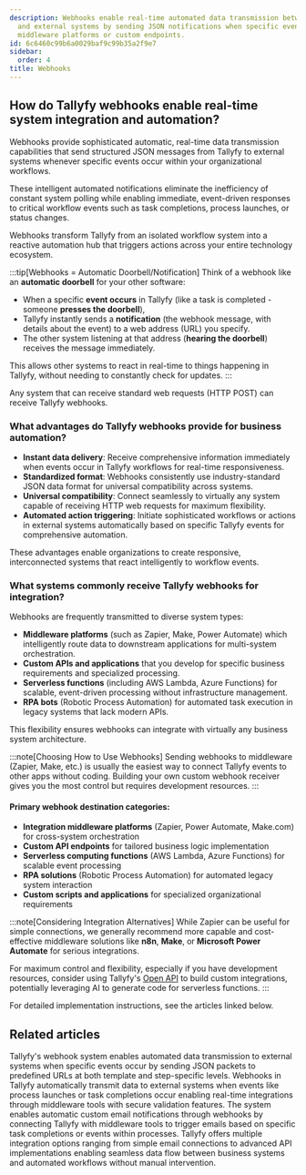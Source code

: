 ```yaml
---
description: Webhooks enable real-time automated data transmission between Tallyfy
  and external systems by sending JSON notifications when specific events occur through
  middleware platforms or custom endpoints.
id: 6c6460c99b6a0029baf9c99b35a2f9e7
sidebar:
  order: 4
title: Webhooks
---
```


## How do Tallyfy webhooks enable real-time system integration and automation?

Webhooks provide sophisticated automatic, real-time data transmission capabilities that send structured JSON messages from Tallyfy to external systems whenever specific events occur within your organizational workflows.

These intelligent automated notifications eliminate the inefficiency of constant system polling while enabling immediate, event-driven responses to critical workflow events such as task completions, process launches, or status changes.

Webhooks transform Tallyfy from an isolated workflow system into a reactive automation hub that triggers actions across your entire technology ecosystem.

:::tip[Webhooks = Automatic Doorbell/Notification]
Think of a webhook like an **automatic doorbell** for your other software:

- When a specific **event occurs** in Tallyfy (like a task is completed - someone **presses the doorbell**),
- Tallyfy instantly sends a **notification** (the webhook message, with details about the event) to a web address (URL) you specify.
- The other system listening at that address (**hearing the doorbell**) receives the message immediately.

This allows other systems to react in real-time to things happening in Tallyfy, without needing to constantly check for updates.
:::

Any system that can receive standard web requests (HTTP POST) can receive Tallyfy webhooks.

### What advantages do Tallyfy webhooks provide for business automation?

- **Instant data delivery**: Receive comprehensive information immediately when events occur in Tallyfy workflows for real-time responsiveness.
- **Standardized format**: Webhooks consistently use industry-standard JSON data format for universal compatibility across systems.
- **Universal compatibility**: Connect seamlessly to virtually any system capable of receiving HTTP web requests for maximum flexibility.
- **Automated action triggering**: Initiate sophisticated workflows or actions in external systems automatically based on specific Tallyfy events for comprehensive automation.

These advantages enable organizations to create responsive, interconnected systems that react intelligently to workflow events.

### What systems commonly receive Tallyfy webhooks for integration?

Webhooks are frequently transmitted to diverse system types:
- **Middleware platforms** (such as Zapier, Make, Power Automate) which intelligently route data to downstream applications for multi-system orchestration.
- **Custom APIs and applications** that you develop for specific business requirements and specialized processing.
- **Serverless functions** (including AWS Lambda, Azure Functions) for scalable, event-driven processing without infrastructure management.
- **RPA bots** (Robotic Process Automation) for automated task execution in legacy systems that lack modern APIs.

This flexibility ensures webhooks can integrate with virtually any business system architecture.

:::note[Choosing How to Use Webhooks]
Sending webhooks to middleware (Zapier, Make, etc.) is usually the easiest way to connect Tallyfy events to other apps without coding. Building your own custom webhook receiver gives you the most control but requires development resources.
:::

#### Primary webhook destination categories:
- **Integration middleware platforms** (Zapier, Power Automate, Make.com) for cross-system orchestration
- **Custom API endpoints** for tailored business logic implementation
- **Serverless computing functions** (AWS Lambda, Azure Functions) for scalable event processing
- **RPA solutions** (Robotic Process Automation) for automated legacy system interaction
- **Custom scripts and applications** for specialized organizational requirements

:::note[Considering Integration Alternatives]
While Zapier can be useful for simple connections, we generally recommend more capable and cost-effective middleware solutions like **n8n**, **Make**, or **Microsoft Power Automate** for serious integrations.

For maximum control and flexibility, especially if you have development resources, consider using Tallyfy's [Open API](/products/pro/integrations/open-api/) to build custom integrations, potentially leveraging AI to generate code for serverless functions.
:::

For detailed implementation instructions, see the articles linked below.


<PageTree />


## Related articles
<CardGrid>
<LinkTitleCard header="<b>Webhooks > Details about webhooks</b>" href="/products/pro/integrations/webhooks/how-to-set-up-webhooks-in-tallyfy/" > Tallyfy's webhook system enables automated data transmission to external systems when specific events occur by sending JSON packets to predefined URLs at both template and step-specific levels. </LinkTitleCard>
<LinkTitleCard header="<b>Webhooks > Webhook scenarios</b>" href="/products/pro/integrations/webhooks/how-can-i-use-tallyfys-webhooks-feature/" > Webhooks in Tallyfy automatically transmit data to external systems when events like process launches or task completions occur enabling real-time integrations through middleware tools with secure validation features. </LinkTitleCard>
<LinkTitleCard header="<b>Webhooks > Send emails using webhooks</b>" href="/products/pro/integrations/webhooks/how-can-i-send-emails-using-webhooks-in-tallyfy/" > The system enables automatic custom email notifications through webhooks by connecting Tallyfy with middleware tools to trigger emails based on specific task completions or events within processes. </LinkTitleCard>
<LinkTitleCard header="<b>Pro > Integrations</b>" href="/products/pro/integrations/" > Tallyfy offers multiple integration options ranging from simple email connections to advanced API implementations enabling seamless data flow between business systems and automated workflows without manual intervention. </LinkTitleCard>
</CardGrid>